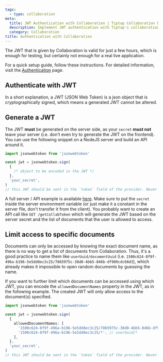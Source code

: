 ```yaml
---
tags:
  - type: collaboration
meta:
  title: JWT Authentication with Collaboration | Tiptap Collaboration Docs
  description: Implement JWT authentication with Tiptap's collaboration and securely generate and manage JWTs server-side. More in the docs!
  category: Collaboration
title: Authentication with Collaboration
---
```


The JWT that is given by Collaboration is valid for just a few hours, which is enough for testing,
but certainly not enough for a real live application.

For a quick setup guide, follow these instructions. For detailed information, visit the [Authentication](/collaboration/getting-started/authenticate) page.

## Authenticate with JWT

In a short explanation, a JWT (JSON Web Token) is a json object that is cryptographically signed, which means a generated JWT cannot be altered.

## Generate a JWT

The JWT **must** be generated on the server side, as your `secret` **must not** leave your server (i.e. don't even try to generate the JWT on the frontend).
You can use the following snippet on a NodeJS server and build an API around it.

```typescript
import jsonwebtoken from 'jsonwebtoken'

const jwt = jsonwebtoken.sign(
  {
    /* object to be encoded in the JWT */
  },
  'your_secret',
)
// this JWT should be sent in the `token` field of the provider. Never expose 'your_secret' to a frontend!
```

A full server / API example is available [here](https://github.com/ueberdosis/tiptap-collab-replit/tree/main/src).
Make sure to put the `secret` inside the server environment variable (or just make it a constant in the server file, don't transfer it from the client).
You probably want to create an API call like `GET /getCollabToken` which will generate the JWT based on the server secret and the list of documents that the user is allowed to access.

## Limit access to specific documents

Documents can only be accessed by knowing the exact document name, as there is no way to get a list of documents from Collaboration.
Thus, it's a good practice to name them like `userUuid/documentUuid` (i.e. `1500c624-8f9f-496a-b196-5e5dd8ec3c25/7865975c-38d0-4bb5-846b-df909cdc66d3`), which
already makes it impossible to open random documents by guessing the name.

If you want to further limit which documents can be accessed using which JWT, you can encode the `allowedDocumentNames` property in the JWT, as in the following
example. The created JWT will only allow access to the document(s) specified.

```typescript
import jsonwebtoken from 'jsonwebtoken'

const jwt = jsonwebtoken.sign(
  {
    allowedDocumentNames: [
      '1500c624-8f9f-496a-b196-5e5dd8ec3c25/7865975c-38d0-4bb5-846b-df909cdc66d3', // userUuid/documentUuid
      '1500c624-8f9f-496a-b196-5e5dd8ec3c25/*', // userUuid/*
    ],
  },
  'your_secret',
)
// this JWT should be sent in the `token` field of the provider. Never expose 'your_secret' to a frontend!
```
